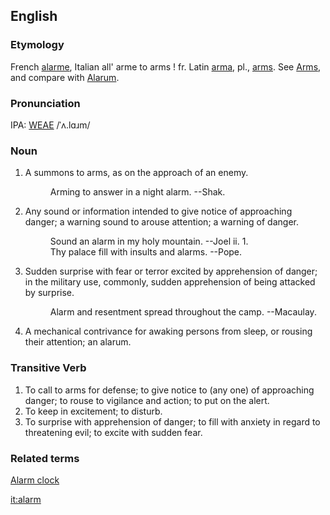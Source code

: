 ==English==
===Etymology===
French [[alarme]], Italian all' arme  to arms ! fr. Latin [[arma]], pl., [[arms]].  See [[Arms]], and compare with [[Alarum]].

===Pronunciation===
IPA: [[WEAE]] /ˈʌ.lɑɹm/

===Noun===
# A summons to arms, as on the approach of an enemy.
#:    Arming to answer in a night alarm. --Shak.
# Any sound or information intended to give notice of approaching danger; a warning sound to arouse attention; a warning of danger.
#:    Sound an alarm in my holy mountain. --Joel ii. 1.
#:    Thy palace fill with insults and alarms. --Pope.
# Sudden surprise with fear or terror excited by apprehension of danger; in the military use, commonly, sudden apprehension of being attacked by surprise.
#:    Alarm and resentment spread throughout the camp. --Macaulay.
# A mechanical contrivance for awaking persons from sleep, or rousing their attention; an alarum.

===Transitive Verb===
# To call to arms for defense; to give notice to (any one) of approaching danger; to rouse to vigilance and action; to put on the alert.
# To keep in excitement; to disturb.
# To surprise with apprehension of danger; to fill with anxiety in regard to threatening evil; to excite with sudden fear.

===Related terms===
[[Alarm clock]]


[[it:alarm]]
{{webster}}